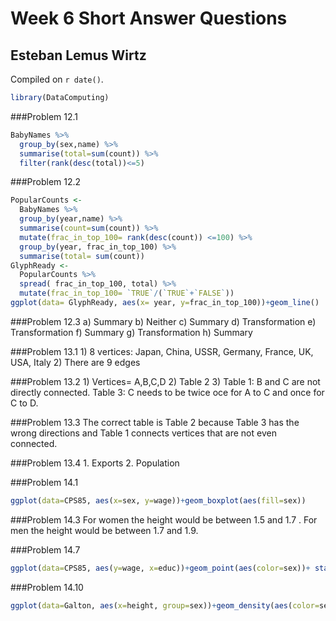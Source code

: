 # Week 6 Short Answer Questions

## Esteban Lemus Wirtz 

<!-- leave this material as is -->
Compiled on `r date()`.

```r
library(DataComputing)
```
<!-- put your content after this line -->

###Problem 12.1

```r
BabyNames %>% 
  group_by(sex,name) %>%
  summarise(total=sum(count)) %>%
  filter(rank(desc(total))<=5)
```

###Problem 12.2
```r
PopularCounts <-
  BabyNames %>%
  group_by(year,name) %>%
  summarise(count=sum(count)) %>%
  mutate(frac_in_top_100= rank(desc(count)) <=100) %>%
  group_by(year, frac_in_top_100) %>%
  summarise(total= sum(count))
GlyphReady <-
  PopularCounts %>%
  spread( frac_in_top_100, total) %>%
  mutate(frac_in_top_100= `TRUE`/(`TRUE`+`FALSE`))
ggplot(data= GlyphReady, aes(x= year, y=frac_in_top_100))+geom_line()
```

###Problem 12.3
a) Summary 
b) Neither
c) Summary
d) Transformation
e) Transformation
f) Summary
g) Transformation
h) Summary 

###Problem 13.1
1) 8 vertices: Japan, China, USSR, Germany, France, UK, USA, Italy
2) There are 9 edges

###Problem 13.2
1) Vertices= A,B,C,D
2) Table 2 
3) Table 1: B and C are not directly connected.
Table 3: C needs to be twice oce for A to C and once for C to D. 

###Problem 13.3
The correct table is Table 2 because Table 3 has the wrong directions and Table 1 connects vertices that are not even connected.

###Problem 13.4
1. Exports
2. Population

###Problem 14.1

```r
ggplot(data=CPS85, aes(x=sex, y=wage))+geom_boxplot(aes(fill=sex))
```

###Problem 14.3
For women the height would be between 1.5 and 1.7 .
For men the height would be between 1.7 and 1.9. 

###Problem 14.7
```r
ggplot(data=CPS85, aes(y=wage, x=educ))+geom_point(aes(color=sex))+ stat_smooth(method="lm",aes(color=sex))+ylim(0,15)
```

###Problem 14.10
```r
ggplot(data=Galton, aes(x=height, group=sex))+geom_density(aes(color=sex, fill=sex),alpha=0.5)
```





